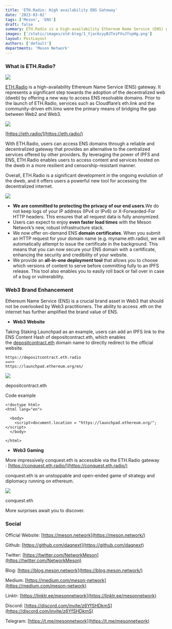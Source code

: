 ```yaml
---
title: 'ETH.Radio: High availability ENS Gateway'
date: '2023-03-02'
tags: ['Meson', 'ENS']
draft: false
summary: ETH.Radio is a high-availability Ethereum Name Service (ENS) gateway. It represents a significant step towards the adoption of the decentralized web (dweb) by offering a new way to access ENS resolvable domains. Prior to the launch of ETH.Radio, services such as Cloudflare’s eth.link and the community-driven eth.limo were the primary means of bridging the gap between Web2 and Web3.
images: ['/static/images/old-blog/1_Yjac6zyyBJTeiFVuJfspHg.png']
layout: PostLayout
authors: ['default']
departments: 'Meson Network'
---
```


### **What is ETH.Radio?**

![](/static/images/old-blog/1_t2iPM3eOvbK1eUDtaHi8ZQ.gif)

[ETH.Radio](https://eth.radio/) is a high-availability Ethereum Name Service (ENS) gateway. It represents a significant step towards the adoption of the decentralized web (dweb) by offering a new way to access ENS resolvable domains. Prior to the launch of ETH.Radio, services such as Cloudflare’s eth.link and the community-driven eth.limo were the primary means of bridging the gap between Web2 and Web3.

![](/static/images/old-blog/1_Yjac6zyyBJTeiFVuJfspHg.png)

[https://eth.radio/](https://eth.radio/)

With ETH.Radio, users can access ENS domains through a reliable and decentralized gateway that provides an alternative to the centralized services offered by other providers. By leveraging the power of IPFS and ENS, ETH.Radio enables users to access content and services hosted on the dweb in a more resilient and censorship-resistant manner.

Overall, ETH.Radio is a significant development in the ongoing evolution of the dweb, and it offers users a powerful new tool for accessing the decentralized internet.

![](/static/images/old-blog/1_y_MZciCC9Q5IDnyyUa_BjQ.png)

- **We are committed to protecting the privacy of our end users**.We do not keep logs of your IP address (IPv4 or IPv6) or X-Forwarded-For HTTP headers. This ensures that all request data is fully anonymized.
- Users can expect to enjoy **even faster load times** with the Meson Network’s new, robust infrastructure stack.
- We now offer on-demand ENS **domain certificates**. When you submit an HTTP request for your domain name (e.g. myname.eth.radio), we will automatically attempt to issue the certificate in the background. This means that you can now secure your ENS domain with a certificate, enhancing the security and credibility of your website.
- We provide an **all-in-one deployment tool** that allows you to choose which versions of content to serve before committing fully to an IPFS release. This tool also enables you to easily roll back or fail over in case of a bug or vulnerability.

### **Web3 Brand Enhancement**

Ethereum Name Service (ENS) is a crucial brand asset in Web3 that should not be overlooked by Web3 practitioners. The ability to access .eth on the internet has further amplified the brand value of ENS.

- **Web3 Website**

Taking Staking Launchpad as an example, users can add an IPFS link to the ENS Content Hash of depositcontract.eth, which enables the [depositcontract.eth](https://app.ens.domains/name/depositcontract.eth/details) domain name to directly redirect to the official website.

```
https://depositcontract.eth.radio
==>>
https://launchpad.ethereum.org/en/
```

![](/static/images/old-blog/1_P9vSSe3HnpkOwtI8cxaJTA.png)

depositcontract.eth

Code example

```
<!doctype html>
<html lang="en">

  <body>
    <script>document.location = "https://launchpad.ethereum.org/";</script>
  </body>

</html>
```

- **Web3 Gaming**

More impressively conquest.eth is accessible via the ETH.Radio gateway : [https://conquest.eth.radio/](https://conquest.eth.radio/)

conquest.eth is an unstoppable and open-ended game of strategy and diplomacy running on ethereum.

![](/static/images/old-blog/1_uS_hjquHo_JRZHhLBNOZIw.png)

conquest.eth

More surprises await you to discover.

### **Social**

Official Website: [https://meson.network](https://meson.network/)

Github: [https://github.com/daqnext](https://github.com/daqnext)

Twitter: [https://twitter.com/NetworkMeson](https://twitter.com/NetworkMeson)

Blog: [https://blog.meson.network](https://blog.meson.network/)

Medium: [https://medium.com/meson-network](https://medium.com/meson-network)

Linktr: [https://linktr.ee/mesonnetwork](https://linktr.ee/mesonnetwork)

Discord: [https://discord.com/invite/z6YfSHDkmS](https://discord.com/invite/z6YfSHDkmS)

Telegram: [https://t.me/mesonnetwork](https://t.me/mesonnetwork)
